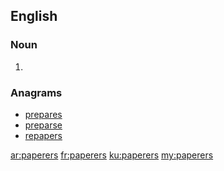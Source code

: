 ==English==

===Noun===
{{head|en|noun plural form}}

# {{plural of|paperer|lang=en}}

===Anagrams===
* [[prepares#English|prepares]]
* [[preparse#English|preparse]]
* [[repapers#English|repapers]]

[[ar:paperers]]
[[fr:paperers]]
[[ku:paperers]]
[[my:paperers]]